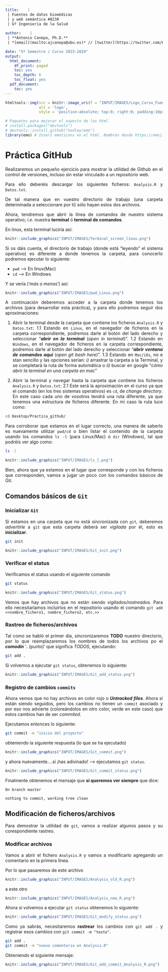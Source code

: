 ```yaml
---
title:    | 
 | Fuentes de datos biomédicas 
 | y web semántica #8230
 | Gº Ingeniería de la Salud
 
author:    | 
 | **Antonio Canepa, Ph.D.**
 | *[email](mailto:ajcanepa@ubu.es)* // [twitter](https://twitter.com/OMDataScience)

date: "5º Semestre / Curso 2023-2024"
output:
  html_document:
    df_print: paged
    toc: yes
    toc_depth: 6
    toc_float: yes
  pdf_document:
    toc: yes
---
```

```r
htmltools::img(src = knitr::image_uri(f = "INPUT/IMAGES/Logo_Curso_Fuente_Datos_Biomedicas_Web_Semantica.png"), 
               alt = 'logo', 
               style = 'position:absolute; top:0; right:0; padding:10px;')
```

<style>
body {
text-align: justify}
</style>

```r
# Paquetes para mejorar el aspecto de los html
# install.packages("devtools")
# devtools::install_github("hadley/emo")
library(emo) # Insert emoticons en el html. Nombres desde https://emoji.muan.co/ // https://github.com/hadley/emo
```

# Práctica GitHub
Realizaremos un pequeño ejercicio para mostrar la utilidad de Github en el control de versiones, incluso sin estar vinculado a un repositorio web.

Para ello deberéis descargar los siguientes ficheros: `Analysis.R` y `Datos.txt`.

De tal manera que en vuestro directorio de trabajo (una carpeta determinada a seleccionare por tí) sólo hayan estos dos archivos.

Ahora, tendremos que abrir la línea de comandos de nuestro sistema operativo; *i.e.* nuestra __terminal__ ó __terminal de comandos__.

En linux, esta terminal luciría así:

```r
knitr::include_graphics("INPUT/IMAGES/Terminal_screen_linux.png")
```

Si os dáis cuenta, el directorio de trabajo (donde está "leyendo" el sistema operativo) es diferente a donde tenemos la carpeta, para conocerlo podremos ejecutar lo siguiente:

*   `pwd` --> En linux(Mac)
*   `cd` --> En Windows

Y se vería ('*más o menos*') así:
```r
knitr::include_graphics("INPUT/IMAGES/pwd_Linux.png")
```

A continuación deberemos acceder a la carpeta donde tenemos los archivos (para desarrollar esta práctica), y para ello podremos seguir dos aproximaciones:

1.    Abrir la terminal desde la carpeta que contiene los ficheros `Analysis.R` y `Datos.txt`:
  1.1   Estando en `Linux`, en el navegador de ficheros en la carpeta correspondiente, podremos darle al botón del lado derecho y seleccionar "__*abrir en la terminal*__ (*open in terminal*)".
  1.2   Estando en `Windows`, en el navegador de ficheros en la carpeta correspondiente, podremos darle al botón del lado derecho y seleccionar "__*abrir ventana de comandos aquí*__ (*open git bash here*)".
  1.3   Estando en `Mac/iOs`, no e stan sencillo y las opciones serían: *i)* arrastrar la carpeta a la Terminal, y se completará la ruta de forma automática o *ii)* buscar en google "*cómo abrir la terminal en una carpeta en mac*"

2.    Abrir la terminal y navegar hasta la carpeta que contiene los ficheros `Analysis.R` y `Datos.txt`:
  2.1   Este será la aproximación en el curso ya que el comando (en los tres sistemas operativos) es `cd`, de *change directory*. En este caso cada uno de vosotros tendrá una ruta diferente, ya que tenemos una estructura de ficheros diferente.
  En mi caso la ruta luce como:
```bash
cd Desktop/Practica_github/
```

Para corroborar que estamos en el lugar correcto, una manera de saberlo es nuevamente utilizar `pwd/cd` o bien listar el contenido de la carpeta usando los comandos `ls -l` (para Linux/Mac) o `dir` (Windows), tal que podréis ver algo como:

```bash
ls -l
```

```r
knitr::include_graphics("INPUT/IMAGES/ls_l.png")
```

Bien, ahora que ya estamos en el lugar que corresponde y con los ficheros que corresponden, vamos a jugar un poco con los comandos básicos de Git.

## Comandos básicos de `Git`

### Inicializar `Git`
Si estamos en una carpeta que no está sincronizada con `git`, deberemos *advertirle* a `git` que esta carpeta deberá ser *vigilada* por él, esto es __inicializar__.

```bash
git init
```

```r
knitr::include_graphics("INPUT/IMAGES/Git_init.png")
```

### Verificar el status
Verificamos el status usando el siguiente comando

```bash
git status
```

```r
knitr::include_graphics("INPUT/IMAGES/Git_status.png")
```

Vemos que hay archivos que no están siendo *vigilados/rastreados*. Para ello necesitaríamos incluirlos en el repositorio usando el comando `git add <<nombre_fichero1, nombre_fichero2, etc.>>` 

### Rastreo de ficheros/archivos 
Tal como se habló el primer día, sincronizaremos __TODO__ nuestro directorio, por lo que reemplazaremos los nombres de todos los archivos po el __*comodín*__ '__.__ (punto)' que significa *TODOS*, ejecutando:

```bash
git add .
```

Si volvemos a ejecutar `git status`, obtenemos lo siguiente:

```r
knitr::include_graphics("INPUT/IMAGES/Git_add_status.png")
```

### Registro de cambios `commits` 
Ahora vemos que no hay archivos en color rojo o __*Untracked files*__. Ahora sí están siendo seguidos, pero los cambios no tienen un `commit` asociado y por eso nos advierte (coloreándolos en otro color, verde en este caso) que estos cambios han de ser *commited*.

Ejecutamos entonces lo siguiente:

```bash
git commit -m "inicio del proyecto"
```

obteniendo la siguiente respuesta (lo que se ha ejecutado)

```r
knitr::include_graphics("INPUT/IMAGES/Git_commit.png")
```

y ahora nuevamente....sí ¡has adivinado! --> ejecutamos `git status`.

```r
knitr::include_graphics("INPUT/IMAGES/Git_commit_status.png")
```

Finalmente obtenemos el mensaje que __sí queremos ver siempre__ que dice:

`On branch master`

`nothing to commit, working tree clean`


## Modificación de ficheros/archivos
Para demostrar la utilidad de `git`, vamos a realizar algunos pasos y su corespondiente rastreo.

### Modificar archivos
Vamos a abrir el fichero `Analysis.R` y vamos a modificarlo agregando un comentario en la primera línea.

Por lo que pasaremos de este archivo
```r
knitr::include_graphics("INPUT/IMAGES/Analysis_old_R.png")
```

a este otro
```r
knitr::include_graphics("INPUT/IMAGES/Analysis_new_R.png")
```

Ahora si volvemos a ejecutar `git status` obtenemos lo siguiente:
```r
knitr::include_graphics("INPUT/IMAGES/Git_modify_status.png")
```

Como ya sabrás, necesitaremos __rastrear__ los cambios con `git add .` y registrar esos cambios con `git commit -m "texto"`.

```bash
git add .
git commit -m "nuevo comentario en Analysis.R"
```

Obteniendo el siguiente mensaje:

```r
knitr::include_graphics("INPUT/IMAGES/Git_add_commit_Analysis_R.png")
```